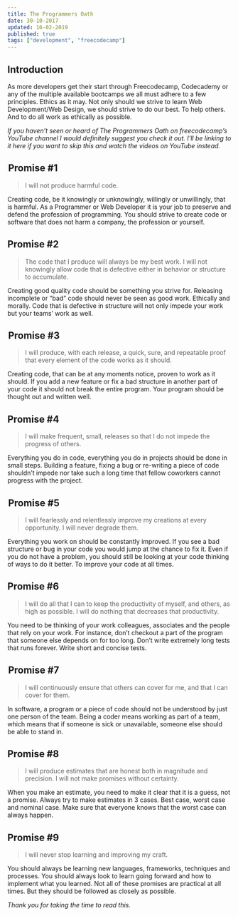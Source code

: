 ```yaml
---
title: The Programmers Oath
date: 30-10-2017
updated: 16-02-2019
published: true
tags: ["development", "freecodecamp"]
---
```


## Introduction

As more developers get their start through Freecodecamp, Codecademy or any of the multiple
available bootcamps we all must adhere to a few principles. Ethics as it may. Not only
should we strive to learn Web Development/Web Design, we should strive to do our best. To
help others. And to do all work as ethically as possible.

_If you haven’t seen or heard of The Programmers Oath on freecodecamp’s YouTube channel I
would definitely suggest you check it out. I’ll be linking to it here if you want to skip
this and watch the videos on YouTube instead._

##  Promise #1

> I will not produce harmful code.

Creating code, be it knowingly or unknowingly, willingly or unwillingly, that is harmful.
As a Programmer or Web Developer it is your job to preserve and defend the profession of
programming. You should strive to create code or software that does not harm a company,
the profession or yourself.

## Promise #2

> The code that I produce will always be my best work. I will not knowingly allow code
> that is defective either in behavior or structure to accumulate.

Creating good quality code should be something you strive for. Releasing incomplete or
“bad” code should never be seen as good work. Ethically and morally. Code that is
defective in structure will not only impede your work but your teams’ work as well.

##  Promise #3

> I will produce, with each release, a quick, sure, and repeatable proof that every
> element of the code works as it should.

Creating code, that can be at any moments notice, proven to work as it should. If you add
a new feature or fix a bad structure in another part of your code it should not break the
entire program. Your program should be thought out and written well.

## Promise #4

> I will make frequent, small, releases so that I do not impede the progress of others.

Everything you do in code, everything you do in projects should be done in small steps.
Building a feature, fixing a bug or re-writing a piece of code shouldn’t impede nor take
such a long time that fellow coworkers cannot progress with the project.

##  Promise #5

> I will fearlessly and relentlessly improve my creations at every opportunity. I will
> never degrade them.

Everything you work on should be constantly improved. If you see a bad structure or bug in
your code you would jump at the chance to fix it. Even if you do not have a problem, you
should still be looking at your code thinking of ways to do it better. To improve your
code at all times.

## Promise #6

> I will do all that I can to keep the productivity of myself, and others, as high as
> possible. I will do nothing that decreases that productivity.

You need to be thinking of your work colleagues, associates and the people that rely on
your work. For instance, don’t checkout a part of the program that someone else depends on
for too long. Don’t write extremely long tests that runs forever. Write short and concise
tests.

##  Promise #7

> I will continuously ensure that others can cover for me, and that I can cover for them.

In software, a program or a piece of code should not be understood by just one person of
the team. Being a coder means working as part of a team, which means that if someone is
sick or unavailable, someone else should be able to stand in.

## Promise #8

> I will produce estimates that are honest both in magnitude and precision. I will not
> make promises without certainty.

When you make an estimate, you need to make it clear that it is a guess, not a promise.
Always try to make estimates in 3 cases. Best case, worst case and nominal case. Make sure
that everyone knows that the worst case can always happen.

## Promise #9

> I will never stop learning and improving my craft.

You should always be learning new languages, frameworks, techniques and processes. You
should always look to learn going forward and how to implement what you learned. Not all
of these promises are practical at all times. But they should be followed as closely as
possible.

*Thank you for taking the time to read this.*
